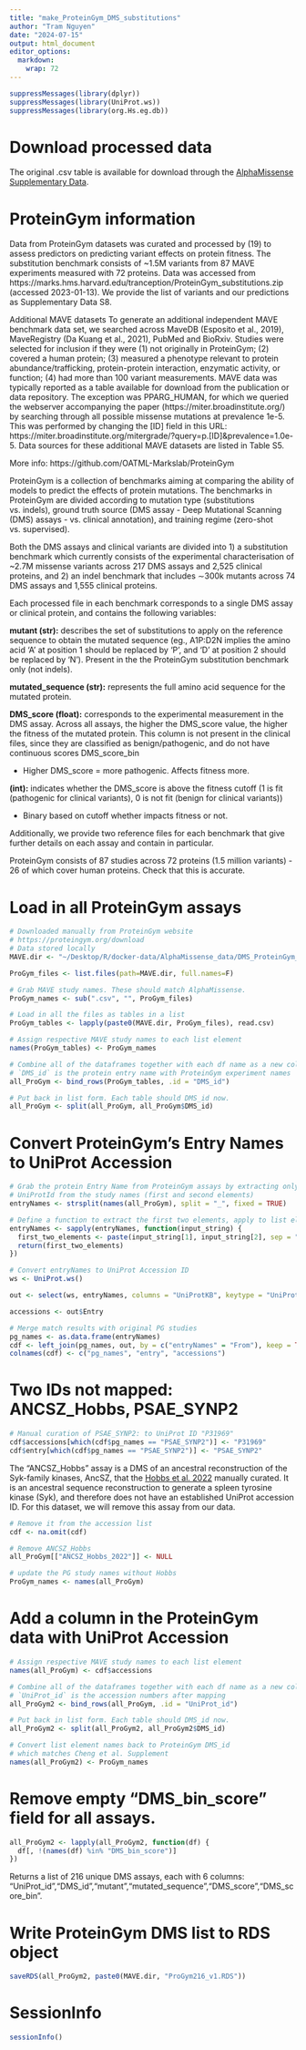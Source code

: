 ```yaml
---
title: "make_ProteinGym_DMS_substitutions"
author: "Tram Nguyen"
date: "2024-07-15"
output: html_document
editor_options: 
  markdown: 
    wrap: 72
---
```


```r
suppressMessages(library(dplyr))
suppressMessages(library(UniProt.ws))
suppressMessages(library(org.Hs.eg.db))
```

# Download processed data

The original .csv table is available for download through the [AlphaMissense
Supplementary Data](https://www.science.org/doi/suppl/10.1126/science.adg7492/suppl_file/science.adg7492_data_s1_to_s9.zip).

# ProteinGym information

Data from ProteinGym datasets was curated and processed by (19) to assess predictors on
predicting variant effects on protein fitness. The substitution benchmark consists of ~1.5M
variants from 87 MAVE experiments measured with 72 proteins. Data was accessed from
https://marks.hms.harvard.edu/tranception/ProteinGym_substitutions.zip (accessed 2023-01-13).
We provide the list of variants and our predictions as Supplementary Data S8.

Additional MAVE datasets
To generate an additional independent MAVE benchmark data set, we searched across MaveDB
(Esposito et al., 2019), MaveRegistry (Da Kuang et al., 2021), PubMed and BioRxiv. Studies
were selected for inclusion if they were (1) not originally in ProteinGym; (2) covered a human
protein; (3) measured a phenotype relevant to protein abundance/trafficking, protein-protein
interaction, enzymatic activity, or function; (4) had more than 100 variant measurements. MAVE
data was typically reported as a table available for download from the publication or data
repository. The exception was PPARG_HUMAN, for which we queried the webserver
accompanying the paper (https://miter.broadinstitute.org/) by searching through all possible
missense mutations at prevalence 1e-5. This was performed by changing the [ID] field in this
URL: https://miter.broadinstitute.org/mitergrade/?query=p.[ID]&prevalence=1.0e-5. Data
sources for these additional MAVE datasets are listed in Table S5.


More info: https://github.com/OATML-Markslab/ProteinGym

ProteinGym is a collection of benchmarks aiming at comparing the ability of
models to predict the effects of protein mutations. The benchmarks in ProteinGym
are divided according to mutation type (substitutions vs. indels), ground truth
source (DMS assay - Deep Mutational Scanning (DMS) assays - vs. clinical
annotation), and training regime (zero-shot vs. supervised).

Both the DMS assays and clinical variants are divided into 1) a substitution
benchmark which currently consists of the experimental characterisation of ~2.7M
missense variants across 217 DMS assays and 2,525 clinical proteins, and 2) an
indel benchmark that includes ∼300k mutants across 74 DMS assays and 1,555
clinical proteins.

Each processed file in each benchmark corresponds to a single DMS assay or
clinical protein, and contains the following variables:

**mutant (str):** describes the set of substitutions to apply on the reference
sequence to obtain the mutated sequence (eg., A1P:D2N implies the amino acid 'A'
at position 1 should be replaced by 'P', and 'D' at position 2 should be
replaced by 'N'). Present in the the ProteinGym substitution benchmark only (not
indels). 

**mutated_sequence (str):** represents the full amino acid sequence for the
mutated protein. 

**DMS_score (float):** corresponds to the experimental measurement
in the DMS assay. Across all assays, the higher the DMS_score value, the higher
the fitness of the mutated protein. This column is not present in the clinical
files, since they are classified as benign/pathogenic, and do not have
continuous scores DMS_score_bin 

  - Higher DMS_score = more pathogenic. Affects fitness more.

**(int):** indicates whether the DMS_score is above
the fitness cutoff (1 is fit (pathogenic for clinical variants), 0 is not fit
(benign for clinical variants))

  - Binary based on cutoff whether impacts fitness or not.

Additionally, we provide two reference files for each benchmark that give
further details on each assay and contain in particular.

ProteinGym consists of 87 studies across 72 proteins (1.5 million variants) - 26
of which cover human proteins. Check that this is accurate.

# Load in all ProteinGym assays

```r
# Downloaded manually from ProteinGym website 
# https://proteingym.org/download
# Data stored locally
MAVE.dir <- "~/Desktop/R/docker-data/AlphaMissense_data/DMS_ProteinGym_substitutions/"

ProGym_files <- list.files(path=MAVE.dir, full.names=F)

# Grab MAVE study names. These should match AlphaMissense.
ProGym_names <- sub(".csv", "", ProGym_files) 

# Load in all the files as tables in a list
ProGym_tables <- lapply(paste0(MAVE.dir, ProGym_files), read.csv)

# Assign respective MAVE study names to each list element
names(ProGym_tables) <- ProGym_names 

# Combine all of the dataframes together with each df name as a new column:
# `DMS_id` is the protein entry name with ProteinGym experiment names
all_ProGym <- bind_rows(ProGym_tables, .id = "DMS_id")

# Put back in list form. Each table should DMS_id now.
all_ProGym <- split(all_ProGym, all_ProGym$DMS_id)
```

# Convert ProteinGym's Entry Names to UniProt Accession

```r
# Grab the protein Entry Name from ProteinGym assays by extracting only the 
# UniProtId from the study names (first and second elements)
entryNames <- strsplit(names(all_ProGym), split = "_", fixed = TRUE)

# Define a function to extract the first two elements, apply to list elements
entryNames <- sapply(entryNames, function(input_string) {
  first_two_elements <- paste(input_string[1], input_string[2], sep = "_")
  return(first_two_elements)
})

# Convert entryNames to UniProt Accession ID
ws <- UniProt.ws()

out <- select(ws, entryNames, columns = "UniProtKB", keytype = "UniProtKB")

accessions <- out$Entry

# Merge match results with original PG studies
pg_names <- as.data.frame(entryNames)
cdf <- left_join(pg_names, out, by = c("entryNames" = "From"), keep = TRUE)
colnames(cdf) <- c("pg_names", "entry", "accessions")
```

# Two IDs not mapped: ANCSZ_Hobbs, PSAE_SYNP2

```r
# Manual curation of PSAE_SYNP2: to UniProt ID "P31969"
cdf$accessions[which(cdf$pg_names == "PSAE_SYNP2")] <- "P31969"
cdf$entry[which(cdf$pg_names == "PSAE_SYNP2")] <- "PSAE_SYNP2"
```

The "ANCSZ_Hobbs" assay is a DMS of an ancestral reconstruction of the 
Syk-family kinases, AncSZ, that the [Hobbs et al. 2022](https://www.ncbi.nlm.nih.gov/pmc/articles/PMC9601881/) manually curated. 
It is an ancestral sequence reconstruction to generate a 
spleen tyrosine kinase (Syk), and therefore does not have an established UniProt
accession ID. For this dataset, we will remove this assay from our data.

```r
# Remove it from the accession list
cdf <- na.omit(cdf)

# Remove ANCSZ_Hobbs
all_ProGym[["ANCSZ_Hobbs_2022"]] <- NULL

# update the PG study names without Hobbs
ProGym_names <- names(all_ProGym)
```

# Add a column in the ProteinGym data with UniProt Accession
```r
# Assign respective MAVE study names to each list element
names(all_ProGym) <- cdf$accessions 

# Combine all of the dataframes together with each df name as a new column:
# `UniProt_id` is the accession numbers after mapping
all_ProGym2 <- bind_rows(all_ProGym, .id = "UniProt_id")

# Put back in list form. Each table should DMS_id now.
all_ProGym2 <- split(all_ProGym2, all_ProGym2$DMS_id)

# Convert list element names back to ProteinGym DMS_id 
# which matches Cheng et al. Supplement
names(all_ProGym2) <- ProGym_names
```

# Remove empty "DMS_bin_score" field for all assays.
```r
all_ProGym2 <- lapply(all_ProGym2, function(df) {
  df[, !(names(df) %in% "DMS_bin_score")]
})
```

Returns a list of 216 unique DMS assays, each with 6 columns:
"UniProt_id","DMS_id","mutant","mutated_sequence","DMS_score","DMS_score_bin".


# Write ProteinGym DMS list to RDS object
```r
saveRDS(all_ProGym2, paste0(MAVE.dir, "ProGym216_v1.RDS"))
```

# SessionInfo
```r
sessionInfo()
```
